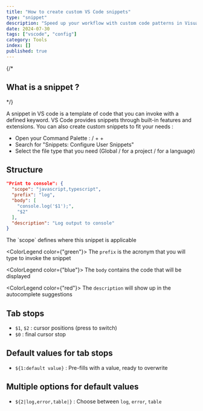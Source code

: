 ```yaml
---
title: "How to create custom VS Code snippets"
type: "snippet"
description: "Speed up your workflow with custom code patterns in Visual Studio Code"
date: 2024-07-30
tags: ["vscode", "config"]
category: Tools
index: []
published: true
---
```


{/* <h2 className="text-[22px] !mt-0">What is a snippet ?</h2> */}

A snippet in VS code is a template of code that you can invoke with a defined keyword.
VS Code provides snippets through built-in features and extensions. You can also create 
custom snippets to fit your needs :

- Open your Command Palette : <KeyboardKey value="CMD" /> / <KeyboardKey value="CTRL" />  + <KeyboardKey value="SHIFT" /> + <KeyboardKey value="P" />
- Search for "Snippets: Configure User Snippets"
- Select the file type that you need (Global / for a project / for a language)

## Structure

```json {2}#purple {3}#green {4}#blue {8}#red
"Print to console": {
  "scope": "javascript,typescript",
  "prefix": "log",
  "body": [
    "console.log('$1');",
    "$2"
  ],
  "description": "Log output to console"
}
```
<div className="article-layout">
  <ColorLegend color={"purple"}>
    The `scope` defines where this snippet is applicable
  </ColorLegend>

  <ColorLegend color={"green"}>
    The `prefix` is the acronym that you will type to invoke the snippet
  </ColorLegend>

  <ColorLegend color={"blue"}>
    The `body` contains the code that will be displayed
  </ColorLegend>

  <ColorLegend color={"red"}>
    The `description` will show up in the autocomplete suggestions
  </ColorLegend>
</div>

## Tab stops

- `$1`, `$2` : cursor positions (press <KeyboardKey value='TAB' /> to switch)
- `$0` : final cursor stop

## Default values for tab stops
- `${1:default value}` : Pre-fills with a value, ready to overwrite

## Multiple options for default values
- `${2|log,error,table|}` : Choose between `log`, `error`, `table`

<SpacerS />